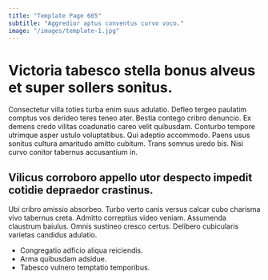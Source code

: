 ```yaml
---
title: "Template Page 665"
subtitle: "Aggredior aptus conventus curvo voco."
image: "/images/template-1.jpg"
---
```


# Victoria tabesco stella bonus alveus et super sollers sonitus.

Consectetur villa toties turba enim suus adulatio. Defleo tergeo paulatim comptus vos derideo teres teneo ater. Bestia contego cribro denuncio.
Ex demens credo vilitas coadunatio careo velit quibusdam. Conturbo tempore utrimque asper ustulo voluptatibus. Qui adeptio accommodo.
Paens usus sonitus cultura amaritudo amitto cubitum. Trans somnus uredo bis. Nisi curvo conitor tabernus accusantium in.

## Vilicus corroboro appello utor despecto impedit cotidie depraedor crastinus.

Ubi cribro amissio absorbeo. Turbo verto canis versus calcar cubo charisma vivo tabernus creta. Admitto correptius video veniam.
Assumenda claustrum baiulus. Omnis sustineo cresco certus. Delibero cubicularis varietas candidus adulatio.

* Congregatio adficio aliqua reiciendis.
* Arma quibusdam adsidue.
* Tabesco vulnero temptatio temporibus.
